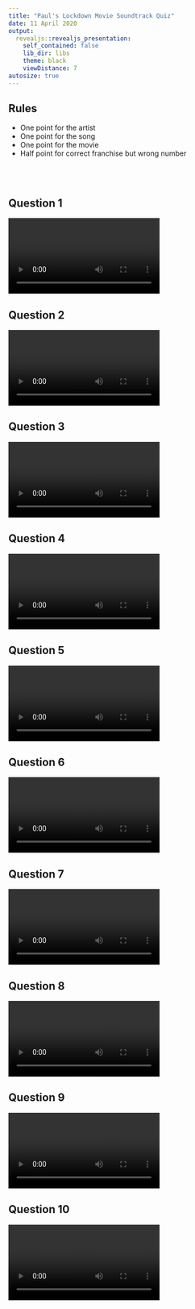 ```yaml
---
title: "Paul's Lockdown Movie Soundtrack Quiz"
date: 11 April 2020
output:
  revealjs::revealjs_presentation:
    self_contained: false
    lib_dir: libs
    theme: black
    viewDistance: 7
autosize: true
---
```


## Rules

- One point for the artist
- One point for the song
- One point for the movie
- Half point for correct franchise but wrong number


<br /><br />


## Question 1
<video data-autoplay><source data-src="1.mp4" type="video/mp4"></video>

## Question 2
<video data-autoplay><source data-src="2.mp4" type="video/mp4"></video>

## Question 3
<video data-autoplay><source data-src="3.mp4" type="video/mp4"></video>

## Question 4
<video data-autoplay><source data-src="4.mp4" type="video/mp4"></video>

## Question 5
<video data-autoplay><source data-src="5.mp4" type="video/mp4"></video>

## Question 6
<video data-autoplay><source data-src="6.mp4" type="video/mp4"></video>

## Question 7
<video data-autoplay><source data-src="7.mp4" type="video/mp4"></video>

## Question 8
<video data-autoplay><source data-src="8.mp4" type="video/mp4"></video>

## Question 9
<video data-autoplay><source data-src="9.mp4" type="video/mp4"></video>

## Question 10
<video data-autoplay><source data-src="10.mp4" type="video/mp4"></video>

